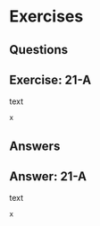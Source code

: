 # Exercises {.unnumbered}

## Questions

::: callout
## Exercise: 21-A

text

``` r
x 
```
:::

## Answers

::: callout
## Answer: 21-A

text

``` r
x 
```
:::
